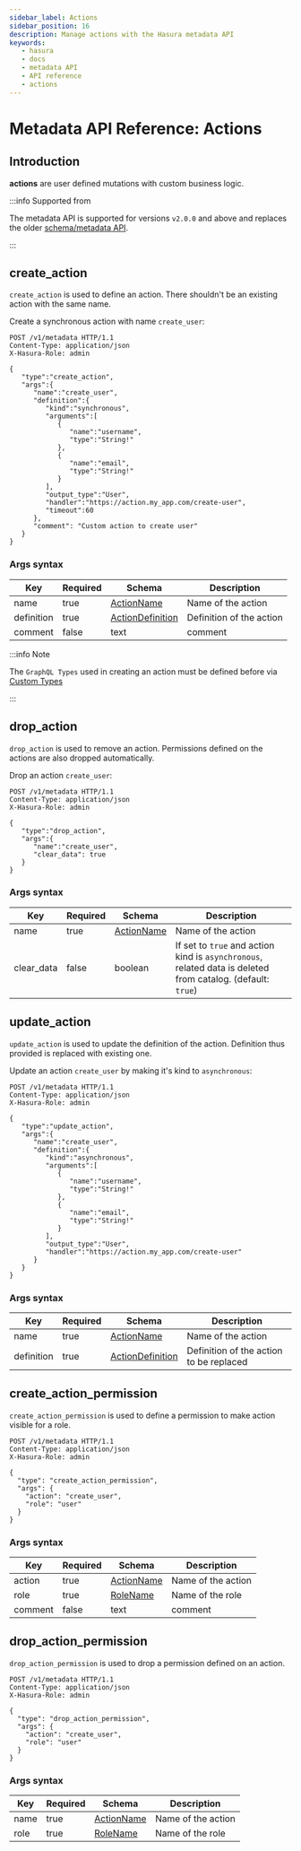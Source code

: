```yaml
---
sidebar_label: Actions
sidebar_position: 16
description: Manage actions with the Hasura metadata API
keywords:
   - hasura
   - docs
   - metadata API
   - API reference
   - actions
---
```


# Metadata API Reference: Actions

## Introduction

**actions** are user defined mutations with custom business logic.

:::info Supported from

The metadata API is supported for versions `v2.0.0` and above and
replaces the older [schema/metadata API](/graphql/core/api-reference/schema-metadata-api/index.mdx).

:::

## create_action

`create_action` is used to define an action. There shouldn't be an
existing action with the same name.

Create a synchronous action with name `create_user`:

```http
POST /v1/metadata HTTP/1.1
Content-Type: application/json
X-Hasura-Role: admin

{
   "type":"create_action",
   "args":{
      "name":"create_user",
      "definition":{
         "kind":"synchronous",
         "arguments":[
            {
               "name":"username",
               "type":"String!"
            },
            {
               "name":"email",
               "type":"String!"
            }
         ],
         "output_type":"User",
         "handler":"https://action.my_app.com/create-user",
         "timeout":60
      },
      "comment": "Custom action to create user"
   }
}
```

### Args syntax

| Key        | Required | Schema                    | Description              |
|------------|----------|---------------------------|--------------------------|
| name       | true     | [ActionName](/graphql/core/api-reference/syntax-defs.mdx#actionname) | Name of the action       |
| definition | true     | [ActionDefinition](/graphql/core/api-reference/syntax-defs.mdx#actiondefinition)        | Definition of the action |
| comment    | false    | text                      | comment                  |

:::info Note

The `GraphQL Types` used in creating an action must be defined before
via [Custom Types](/graphql/core/api-reference/metadata-api/custom-types.mdx)

:::

## drop_action

`drop_action` is used to remove an action. Permissions defined on the
actions are also dropped automatically.

Drop an action `create_user`:

```http
POST /v1/metadata HTTP/1.1
Content-Type: application/json
X-Hasura-Role: admin

{
   "type":"drop_action",
   "args":{
      "name":"create_user",
      "clear_data": true
   }
}
```

### Args syntax

| Key        | Required | Schema                    | Description                                                                                                 |
|------------|----------|---------------------------|-------------------------------------------------------------------------------------------------------------|
| name       | true     | [ActionName](/graphql/core/api-reference/syntax-defs.mdx#actionname) | Name of the action                                                                                          |
| clear_data | false    | boolean                   | If set to `true` and action kind is `asynchronous`, related data is deleted from catalog. (default: `true`) |

## update_action

`update_action` is used to update the definition of the action.
Definition thus provided is replaced with existing one.

Update an action `create_user` by making it's kind to `asynchronous`:

```http
POST /v1/metadata HTTP/1.1
Content-Type: application/json
X-Hasura-Role: admin

{
   "type":"update_action",
   "args":{
      "name":"create_user",
      "definition":{
         "kind":"asynchronous",
         "arguments":[
            {
               "name":"username",
               "type":"String!"
            },
            {
               "name":"email",
               "type":"String!"
            }
         ],
         "output_type":"User",
         "handler":"https://action.my_app.com/create-user"
      }
   }
}
```

### Args syntax

| Key        | Required | Schema                    | Description                             |
|------------|----------|---------------------------|-----------------------------------------|
| name       | true     | [ActionName](/graphql/core/api-reference/syntax-defs.mdx#actionname) | Name of the action                      |
| definition | true     | [ActionDefinition](/graphql/core/api-reference/syntax-defs.mdx#actiondefinition)        | Definition of the action to be replaced |

## create_action_permission

`create_action_permission` is used to define a permission to make action
visible for a role.

```http
POST /v1/metadata HTTP/1.1
Content-Type: application/json
X-Hasura-Role: admin

{
  "type": "create_action_permission",
  "args": {
    "action": "create_user",
    "role": "user"
  }
}
```

### Args syntax

| Key     | Required | Schema                    | Description        |
|---------|----------|---------------------------|--------------------|
| action  | true     | [ActionName](/graphql/core/api-reference/syntax-defs.mdx#actionname) | Name of the action |
| role    | true     | [RoleName](/graphql/core/api-reference/syntax-defs.html#rolename)    | Name of the role   |
| comment | false    | text                      | comment            |

## drop_action_permission

`drop_action_permission` is used to drop a permission defined on an
action.

```http
POST /v1/metadata HTTP/1.1
Content-Type: application/json
X-Hasura-Role: admin

{
  "type": "drop_action_permission",
  "args": {
    "action": "create_user",
    "role": "user"
  }
}
```

### Args syntax

| Key  | Required | Schema                    | Description        |
|------|----------|---------------------------|--------------------|
| name | true     | [ActionName](/graphql/core/api-reference/syntax-defs.mdx#actionname)  | Name of the action |
| role | true     | [RoleName](/graphql/core/api-reference/syntax-defs.html#rolename)     | Name of the role   |
